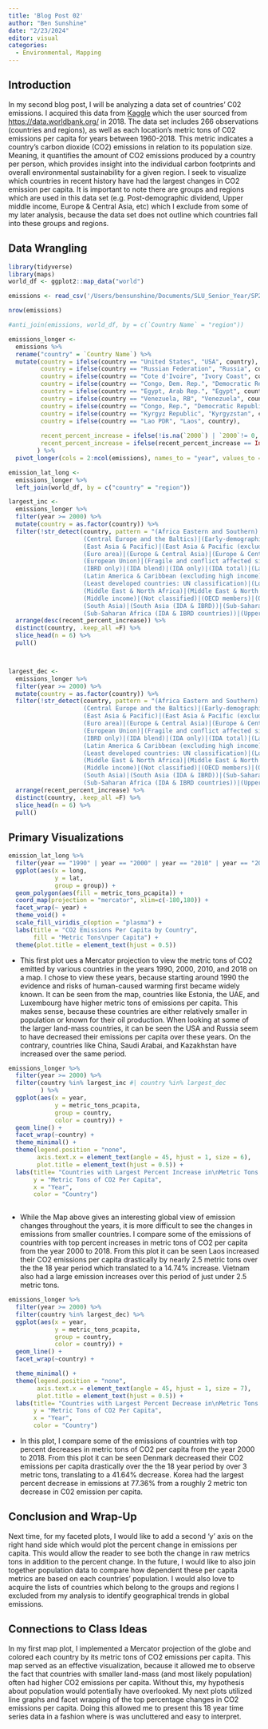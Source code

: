 ```yaml
---
title: 'Blog Post 02'
author: "Ben Sunshine"
date: "2/23/2024"
editor: visual
categories:
  - Environmental, Mapping 
---
```


## Introduction

In my second blog post, I will be analyzing a data set of countries' C02 emissions. I acquired this data from [Kaggle](https://www.kaggle.com/datasets/kkhandekar/co2-emissions-1960-2018) which the user sourced from <https://data.worldbank.org/> in 2018. The data set includes 266 observations (countries and regions), as well as each location's metric tons of C02 emissions per capita for years between 1960-2018. This metric indicates a country's carbon dioxide (CO2) emissions in relation to its population size. Meaning, it quantifies the amount of CO2 emissions produced by a country per person, which provides insight into the individual carbon footprints and overall environmental sustainability for a given region. I seek to visualize which countries in recent history have had the largest changes in CO2 emission per capita. It is important to note there are groups and regions which are used in this data set (e.g. Post-demographic dividend, Upper middle income, Europe & Central Asia, etc) which I exclude from some of my later analysis, because the data set does not outline which countries fall into these groups and regions.

## Data Wrangling

```r
library(tidyverse)
library(maps)
world_df <- ggplot2::map_data("world")
```

```r
emissions <- read_csv('/Users/bensunshine/Documents/SLU_Senior_Year/SP24/data_334/ds334blog/data/CO2_Emissions_1960-2018.csv')

nrow(emissions)
```

```r
#anti_join(emissions, world_df, by = c(`Country Name` = "region"))

emissions_longer <-
  emissions %>%
  rename("country" = `Country Name`) %>%
  mutate(country = ifelse(country == "United States", "USA", country),
         country = ifelse(country == "Russian Federation", "Russia", country),
         country = ifelse(country == "Cote d'Ivoire", "Ivory Coast", country),
         country = ifelse(country == "Congo, Dem. Rep.", "Democratic Republic of the Congo", country),
         country = ifelse(country == "Egypt, Arab Rep.", "Egypt", country),
         country = ifelse(country == "Venezuela, RB", "Venezuela", country),
         country = ifelse(country == "Congo, Rep.", "Democratic Republic of the Congo", country),
         country = ifelse(country == "Kyrgyz Republic", "Kyrgyzstan", country),
         country = ifelse(country == "Lao PDR", "Laos", country),
         
         recent_percent_increase = ifelse(!is.na(`2000`) | `2000`!= 0, (`2018`-`2000`)/`2000`, NA),
         recent_percent_increase = ifelse(recent_percent_increase == Inf, NA, recent_percent_increase)
        ) %>%
  pivot_longer(cols = 2:ncol(emissions), names_to = "year", values_to = "metric_tons_pcapita") 

emission_lat_long <-
  emissions_longer %>%
  left_join(world_df, by = c("country" = "region"))


```

```r
largest_inc <-
  emissions_longer %>%
  filter(year >= 2000) %>%
  mutate(country = as.factor(country)) %>%
  filter(!str_detect(country, pattern = "(Africa Eastern and Southern)|(Africa Western and Central)|
                     (Central Europe and the Baltics)|(Early-demographic dividend)|(Early-demographic dividend)|
                     (East Asia & Pacific)|(East Asia & Pacific (excluding high income))|(East Asia & Pacific (IDA & IBRD countries))|
                     (Euro area)|(Europe & Central Asia)|(Europe & Central Asia (excluding high income))|(Europe & Central Asia (IDA & IBRD countries))|
                     (European Union)|(Fragile and conflict affected situations)|(Heavily indebted poor countries (HIPC))|(High income)|
                     (IBRD only)|(IDA blend)|(IDA only)|(IDA total)|(Late-demographic dividend)|(Latin America & Caribbean)|
                     (Latin America & Caribbean (excluding high income))|(Latin America & the Caribbean (IDA & IBRD countries))|
                     (Least developed countries: UN classification)|(Low & middle income)|(Low income)|(Lower middle income)|
                     (Middle East & North Africa)|(Middle East & North Africa (excluding high income))|(Middle East & North Africa (IDA & IBRD countries))|
                     (Middle income)|(Not classified)|(OECD members)|(Other small states)|(Post-demographic dividend)|(Pre-demographic dividend)|
                     (South Asia)|(South Asia (IDA & IBRD))|(Sub-Saharan Africa)|(Sub-Saharan Africa (excluding high income))|
                     (Sub-Saharan Africa (IDA & IBRD countries))|(Upper middle income)")) %>% 
  arrange(desc(recent_percent_increase)) %>%
  distinct(country, .keep_all =F) %>%
  slice_head(n = 6) %>%
  pull()



largest_dec <-
  emissions_longer %>%
  filter(year >= 2000) %>%
  mutate(country = as.factor(country)) %>%
  filter(!str_detect(country, pattern = "(Africa Eastern and Southern)|(Africa Western and Central)|
                     (Central Europe and the Baltics)|(Early-demographic dividend)|(Early-demographic dividend)|
                     (East Asia & Pacific)|(East Asia & Pacific (excluding high income))|(East Asia & Pacific (IDA & IBRD countries))|
                     (Euro area)|(Europe & Central Asia)|(Europe & Central Asia (excluding high income))|(Europe & Central Asia (IDA & IBRD countries))|
                     (European Union)|(Fragile and conflict affected situations)|(Heavily indebted poor countries (HIPC))|(High income)|
                     (IBRD only)|(IDA blend)|(IDA only)|(IDA total)|(Late-demographic dividend)|(Latin America & Caribbean)|
                     (Latin America & Caribbean (excluding high income))|(Latin America & the Caribbean (IDA & IBRD countries))|
                     (Least developed countries: UN classification)|(Low & middle income)|(Low income)|(Lower middle income)|
                     (Middle East & North Africa)|(Middle East & North Africa (excluding high income))|(Middle East & North Africa (IDA & IBRD countries))|
                     (Middle income)|(Not classified)|(OECD members)|(Other small states)|(Post-demographic dividend)|(Pre-demographic dividend)|
                     (South Asia)|(South Asia (IDA & IBRD))|(Sub-Saharan Africa)|(Sub-Saharan Africa (excluding high income))|
                     (Sub-Saharan Africa (IDA & IBRD countries))|(Upper middle income)")) %>% 
  arrange(recent_percent_increase) %>%
  distinct(country, .keep_all =F) %>%
  slice_head(n = 6) %>%
  pull()

```

## Primary Visualizations

```r
emission_lat_long %>%
  filter(year == "1990" | year == "2000" | year == "2010" | year == "2018") %>%
  ggplot(aes(x = long, 
             y = lat,
             group = group)) +
  geom_polygon(aes(fill = metric_tons_pcapita)) +
  coord_map(projection = "mercator", xlim=c(-180,180)) +
  facet_wrap(~ year) +
  theme_void() +
  scale_fill_viridis_c(option = "plasma") +
  labs(title = "CO2 Emissions Per Capita by Country",
       fill = "Metric Tons\nper Capita") +
  theme(plot.title = element_text(hjust = 0.5))
```

-   This first plot ues a Mercator projection to view the metric tons of CO2 emitted by various countries in the years 1990, 2000, 2010, and 2018 on a map. I chose to view these years, because starting around 1990 the evidence and risks of human-caused warming first became widely known. It can be seen from the map, countries like Estonia, the UAE, and Luxembourg have higher metric tons of emissions per capita. This makes sense, because these countries are either relatively smaller in population or known for their oil production. When looking at some of the larger land-mass countries, it can be seen the USA and Russia seem to have decreased their emissions per capita over these years. On the contrary, countries like China, Saudi Arabai, and Kazakhstan have increased over the same period.

```r

emissions_longer %>%
  filter(year >= 2000) %>%
  filter(country %in% largest_inc #| country %in% largest_dec
         ) %>%
  ggplot(aes(x = year,
             y = metric_tons_pcapita,
             group = country,
             color = country)) +
  geom_line() +
  facet_wrap(~country) +
  theme_minimal() +
  theme(legend.position = "none",
        axis.text.x = element_text(angle = 45, hjust = 1, size = 6),
        plot.title = element_text(hjust = 0.5)) +
  labs(title= "Countries with Largest Percent Increase in\nMetric Tons of CO2 Per Capital from 2000 to 2018",
       y = "Metric Tons of CO2 Per Capita",
       x = "Year",
       color = "Country")
  
```

-   While the Map above gives an interesting global view of emission changes throughout the years, it is more difficult to see the changes in emissions from smaller countries. I compare some of the emissions of countries with top percent increases in metric tons of CO2 per capita from the year 2000 to 2018. From this plot it can be seen Laos increased their CO2 emissions per capita drastically by nearly 2.5 metric tons over the the 18 year period which translated to a 14.74% increase. Vietnam also had a large emission increases over this period of just under 2.5 metric tons.

```r
emissions_longer %>%
  filter(year >= 2000) %>%
  filter(country %in% largest_dec) %>%
  ggplot(aes(x = year,
             y = metric_tons_pcapita,
             group = country,
             color = country)) +
  geom_line() +
  facet_wrap(~country) +

  theme_minimal() +
  theme(legend.position = "none",
        axis.text.x = element_text(angle = 45, hjust = 1, size = 7),
        plot.title = element_text(hjust = 0.5)) +
  labs(title= "Countries with Largest Percent Decrease in\nMetric Tons of CO2 Per Capital from 2000 to 2018",
       y = "Metric Tons of CO2 Per Capita",
       x = "Year",
       color = "Country")
```

-   In this plot, I compare some of the emissions of countries with top percent decreases in metric tons of CO2 per capita from the year 2000 to 2018. From this plot it can be seen Denmark decreased their CO2 emissions per capita drastically over the the 18 year period by over 3 metric tons, translating to a 41.64% decrease. Korea had the largest percent decrease in emissions at 77.36% from a roughly 2 metric ton decrease in C02 emission per capita.

## Conclusion and Wrap-Up

Next time, for my faceted plots, I would like to add a second 'y' axis on the right hand side which would plot the percent change in emissions per capita. This would allow the reader to see both the change in raw metrics tons in addition to the percent change. In the future, I would like to also join together population data to compare how dependent these per capita metrics are based on each countries' population. I would also love to acquire the lists of countries which belong to the groups and regions I excluded from my analysis to identify geographical trends in global emissions.

## Connections to Class Ideas

In my first map plot, I implemented a Mercator projection of the globe and colored each country by its metric tons of CO2 emissions per capita. This map served as an effective visualization, because it allowed me to observe the fact that countries with smaller land-mass (and most likely population) often had higher CO2 emissions per capita. Without this, my hypothesis about population would potentially have overlooked. My next plots utilized line graphs and facet wrapping of the top percentage changes in CO2 emissions per capita. Doing this allowed me to present this 18 year time series data in a fashion where is was uncluttered and easy to interpret.
